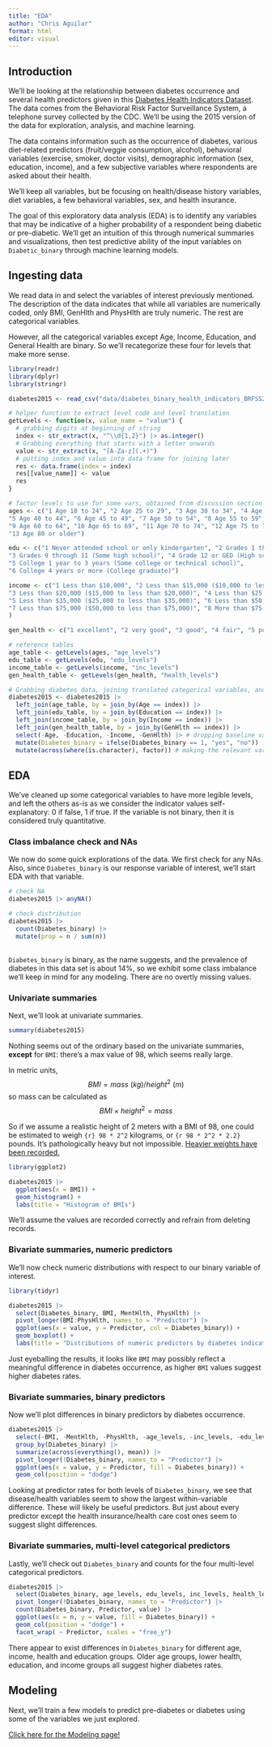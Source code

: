 ```yaml
---
title: "EDA"
author: "Chris Aguilar"
format: html
editor: visual
---
```


## Introduction

We'll be looking at the relationship between diabetes occurrence and several health predictors given in this [Diabetes Health Indicators Dataset](https://www.kaggle.com/datasets/alexteboul/diabetes-health-indicators-dataset/). The data comes from the Behavioral Risk Factor Surveillance System, a telephone survey collected by the CDC. We'll be using the 2015 version of the data for exploration, analysis, and machine learning.

The data contains information such as the occurrence of diabetes, various diet-related predictors (fruit/veggie consumption, alcohol), behavioral variables (exercise, smoker, doctor visits), demographic information (sex, education, income), and a few subjective variables where respondents are asked about their health.

We'll keep all variables, but be focusing on health/disease history variables, diet variables, a few behavioral variables, sex, and health insurance.

The goal of this exploratory data analysis (EDA) is to identify any variables that may be indicative of a higher probability of a respondent being diabetic or pre-diabetic. We'll get an intuition of this through numerical summaries and visualizations, then test predictive ability of the input variables on `Diabetic_binary` through machine learning models.

## Ingesting data

We read data in and select the variables of interest previously mentioned. The description of the data indicates that while all variables are numerically coded, only BMI, GenHlth and PhysHlth are truly numeric. The rest are categorical variables.

However, all the categorical variables except Age, Income, Education, and General Health are binary. So we'll recategorize these four for levels that make more sense.

```r
library(readr)
library(dplyr)
library(stringr)

diabetes2015 <- read_csv("data/diabetes_binary_health_indicators_BRFSS2015.csv")

# helper function to extract level code and level translation
getLevels <- function(x, value_name = "value") {
  # grabbing digits at beginning of string
  index <- str_extract(x, "^\\d{1,2}") |> as.integer()
  # Grabbing everything that starts with a letter onwards
  value <- str_extract(x, "[A-Za-z](.+)")
  # putting index and value into data frame for joining later
  res <- data.frame(index = index)
  res[[value_name]] <- value
  res
}

# factor levels to use for some vars, obtained from discussion section using readClipboard()
ages <- c("1 Age 18 to 24", "2 Age 25 to 29", "3 Age 30 to 34", "4 Age 35 to 39", 
"5 Age 40 to 44", "6 Age 45 to 49", "7 Age 50 to 54", "8 Age 55 to 59", 
"9 Age 60 to 64", "10 Age 65 to 69", "11 Age 70 to 74", "12 Age 75 to 79", 
"13 Age 80 or older")

edu <- c("1 Never attended school or only kindergarten", "2 Grades 1 through 8 (Elementary)", 
"3 Grades 9 through 11 (Some high school)", "4 Grade 12 or GED (High school graduate)", 
"5 College 1 year to 3 years (Some college or technical school)", 
"6 College 4 years or more (College graduate)")

income <- c("1 Less than $10,000", "2 Less than $15,000 ($10,000 to less than $15,000)", 
"3 Less than $20,000 ($15,000 to less than $20,000)", "4 Less than $25,000 ($20,000 to less than $25,000)", 
"5 Less than $35,000 ($25,000 to less than $35,000)", "6 Less than $50,000 ($35,000 to less than $50,000)", 
"7 Less than $75,000 ($50,000 to less than $75,000)", "8 More than $75,000"
)

gen_health <- c("1 excellent", "2 very good", "3 good", "4 fair", "5 poor")

# reference tables
age_table <- getLevels(ages, "age_levels")
edu_table <- getLevels(edu, "edu_levels")
income_table <- getLevels(income, "inc_levels")
gen_health_table <- getLevels(gen_health, "health_levels")

# Grabbing diabetes data, joining translated categorical variables, and dropping redundant default variables
diabetes2015 <- diabetes2015 |>
  left_join(age_table, by = join_by(Age == index)) |>
  left_join(edu_table, by = join_by(Education == index)) |>
  left_join(income_table, by = join_by(Income == index)) |>
  left_join(gen_health_table, by = join_by(GenHlth == index)) |>
  select(-Age, -Education, -Income, -GenHlth) |> # dropping baseline variables
  mutate(Diabetes_binary = ifelse(Diabetes_binary == 1, "yes", "no")) |>
  mutate(across(where(is.character), factor)) # making the relevant variables factors
```

## EDA

We've cleaned up some categorical variables to have more legible levels, and left the others as-is as we consider the indicator values self-explanatory: 0 if false, 1 if true. If the variable is not binary, then it is considered truly quantitative.

### Class imbalance check and NAs

We now do some quick explorations of the data. We first check for any NAs. Also, since `Diabetes_binary` is our response variable of interest, we'll start EDA with that variable.

```r

# check NA
diabetes2015 |> anyNA()

# check distribution
diabetes2015 |> 
  count(Diabetes_binary) |>
  mutate(prop = n / sum(n))
  
```

`Diabetes_binary` is binary, as the name suggests, and the prevalence of diabetes in this data set is about 14%, so we exhibit some class imbalance we'll keep in mind for any modeling. There are no overtly missing values.

### Univariate summaries

Next, we'll look at univariate summaries.

```r

summary(diabetes2015)

```

Nothing seems out of the ordinary based on the univariate summaries, **except** for `BMI`: there's a max value of 98, which seems really large.

In metric units, $$BMI = mass\ (kg) / height^2\  (m)$$ so mass can be calculated as $$BMI \times height^2 = mass$$

So if we assume a realistic height of 2 meters with a BMI of 98, one could be estimated to weigh `{r} 98 * 2^2` kilograms, or `{r 98 * 2^2 * 2.2}` pounds. It's pathologically heavy but not impossible. [Heavier weights have been recorded.](https://en.wikipedia.org/wiki/Jon_Brower_Minnoch)

```r

library(ggplot2)

diabetes2015 |>
  ggplot(aes(x = BMI)) + 
  geom_histogram() +
  labs(title = "Histogram of BMIs")

```

We'll assume the values are recorded correctly and refrain from deleting records.

### Bivariate summaries, numeric predictors

We'll now check numeric distributions with respect to our binary variable of interest.

```r
library(tidyr)

diabetes2015 |>
  select(Diabetes_binary, BMI, MentHlth, PhysHlth) |>
  pivot_longer(BMI:PhysHlth, names_to = "Predictor") |>
  ggplot(aes(x = value, y = Predictor, col = Diabetes_binary)) +
  geom_boxplot() +
  labs(title = "Distributions of numeric predictors by diabetes indication")
```

Just eyeballing the results, it looks like `BMI` may possibly reflect a meaningful difference in diabetes occurrence, as higher `BMI` values suggest higher diabetes rates.

### Bivariate summaries, binary predictors

Now we'll plot differences in binary predictors by diabetes occurrence.

```r

diabetes2015 |>
  select(-BMI, -MentHlth, -PhysHlth, -age_levels, -inc_levels, -edu_levels, -health_levels) |>
  group_by(Diabetes_binary) |>
  summarize(across(everything(), mean)) |>
  pivot_longer(!Diabetes_binary, names_to = "Predictor") |>
  ggplot(aes(x = value, y = Predictor, fill = Diabetes_binary)) +
  geom_col(position = "dodge")
```

Looking at predictor rates for both levels of `Diabetes_binary`, we see that disease/health variables seem to show the largest within-variable difference. These will likely be useful predictors. But just about every predictor except the health insurance/health care cost ones seem to suggest slight differences.

### Bivariate summaries, multi-level categorical predictors

Lastly, we'll check out `Diabetes_binary` and counts for the four multi-level categorical predictors.

```r

diabetes2015 |>
  select(Diabetes_binary, age_levels, edu_levels, inc_levels, health_levels) |>
  pivot_longer(!Diabetes_binary, names_to = "Predictor") |>
  count(Diabetes_binary, Predictor, value) |>
  ggplot(aes(x = n, y = value, fill = Diabetes_binary)) + 
  geom_col(position = "dodge") +
  facet_wrap( ~ Predictor, scales = "free_y")
```

There appear to exist differences in `Diabetes_binary` for different age, income, health and education groups. Older age groups, lower health, education, and income groups all suggest higher diabetes rates.

## Modeling

Next, we'll train a few models to predict pre-diabetes or diabetes using some of the variables we just explored.

[Click here for the Modeling page!](Modeling.html)
